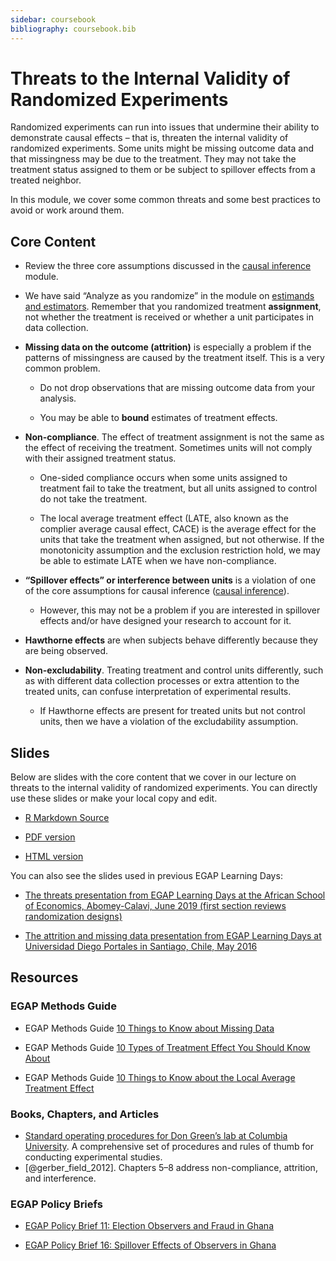 ```yaml
---
sidebar: coursebook
bibliography: coursebook.bib
---
```


# Threats to the Internal Validity of Randomized Experiments {.unlisted}

Randomized experiments can run into issues that undermine their ability to demonstrate causal effects -- that is, threaten the internal validity of randomized experiments.  Some units might be missing outcome data and that missingness may be due to the treatment.  They may not take the treatment status assigned to them or be subject to spillover effects from a treated neighbor. 

In this module, we cover some common threats and some best practices to avoid or work around them.

## Core Content 

 - Review the three core assumptions discussed in the [causal inference ](causal-inference.html) module.

 - We have said "Analyze as you randomize" in the module on [estimands and estimators](estimands-and-estimators.html). Remember that you randomized treatment **assignment**, not whether the treatment is received or whether a unit participates in data collection.  

 - **Missing data on the outcome (attrition)** is especially a problem if the patterns of missingness are caused by the treatment itself. This is a very common problem.

     - Do not drop observations that are missing outcome data from your analysis.

     - You may be able to **bound** estimates of treatment effects.

 - **Non-compliance**. The effect of treatment assignment is not the same as the effect of receiving the treatment.  Sometimes units will not comply with their assigned treatment status.
 
     - One-sided compliance occurs when some units assigned to treatment fail to take the treatment, but all units assigned to control do not take the treatment.
 
     - The local average treatment effect (LATE, also known as the complier average causal effect, CACE) is the average effect for the units that take the treatment when assigned, but not otherwise. If the monotonicity assumption and the exclusion restriction hold, we may be able to estimate LATE when we have non-compliance.

 - **"Spillover effects" or interference between units** is a violation of one of the core assumptions for causal inference ([causal inference](causalinference.html)).
     
      - However, this may not be a problem if you are interested in spillover effects and/or have designed your research to account for it.
 
 - **Hawthorne effects** are when subjects behave differently because they are being observed.  
 
- **Non-excludability**. Treating treatment and control units differently, such as with different data collection processes or extra attention to the treated units, can confuse interpretation of experimental results.

     - If Hawthorne effects are present for treated units but not control units, then we have a violation of the excludability assumption.  
     



## Slides

Below are slides with the core content that we cover in our lecture on threats to the internal validity of randomized experiments. You can directly use these slides or make your local copy and edit.

 - [R Markdown Source](https://egap.github.io/learningdays-resources/Slides/threats-slides.Rmd)

 - [PDF version](https://egap.github.io/learningdays-resources/Slides/threats-slides.pdf)

 - [HTML version](https://egap.github.io/learningdays-resources/Slides/threats-slides.html)

You can also see the slides used in previous EGAP Learning Days:

- [The threats presentation from EGAP Learning Days at the African School of Economics, Abomey-Calavi, June 2019 (first section reviews randomization designs)](https://egap.github.io/learningdays-resources/Slides/Examples/threats-benin.pdf)

- [The attrition and missing data presentation from EGAP Learning Days at Universidad Diego Portales in Santiago, Chile, May 2016](https://egap.github.io/learningdays-resources/Slides/Examples/threats-santiago.pdf)

## Resources

### EGAP Methods Guide

- EGAP Methods Guide [10 Things to Know about Missing Data](https://egap.org/resource/10-things-to-know-about-missing-data/)

- EGAP Methods Guide [10 Types of Treatment Effect You Should Know About](https://egap.org/resource/10-types-of-treatment-effect-you-should-know-about/)

- EGAP Methods Guide [10 Things to Know about the Local Average Treatment Effect](https://egap.org/resource/10-things-to-know-about-the-local-average-treatment-effect/)

### Books, Chapters, and Articles

- [Standard operating procedures for Don Green’s lab at Columbia University](https://github.com/acoppock/Green-Lab-SOP). A comprehensive set of procedures and rules of thumb for conducting experimental studies.
- [@gerber_field_2012]. Chapters 5--8 address non-compliance, attrition, and interference.

### EGAP Policy Briefs

- [EGAP Policy Brief 11: Election Observers and Fraud in Ghana ](https://egap.org/resource/brief-11-election-observers-and-fraud-in-ghana/)

- [EGAP Policy Brief 16: Spillover Effects of Observers in Ghana ](https://egap.org/resource/brief-16-spillover-effects-of-observers-in-ghana/)
